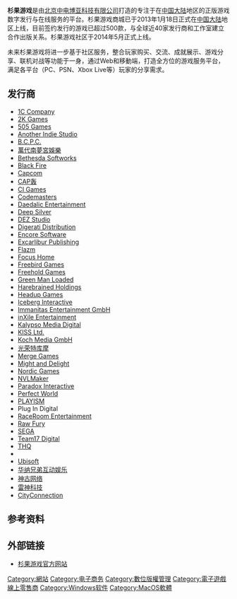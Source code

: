 {{Multiple issues|
{{更新|time=2018-06-26T21:06:18+00:00}}
{{Refimprove|time=2018-06-26T21:06:18+00:00}}
{{Unreferenced|time=2018-06-26T21:06:18+00:00}}
}}
{{NoteTA
|G1=Games
}}
{{Infobox VG Online Service
|title          = 杉果游戏
|logo           = 
|caption        = 
|developer      = 
|type           = [[內容傳遞網路|內容傳遞]]，[[數位著作權管理|數位著作權管理]]（DRM），[[社交網路服務|社交網路服務]]
|update         = 
|version        = 
|started        = 
|console        = 
|website        = {{URL|http://www.sonkwo.com/}}
}}
{{Infobox software
| name                   = 杉果游戏客户端
| name_ol                = 杉果客户端
| logo                   = <!-- 影象檔名，形如「File:The GIMP icon - gnome.svg」 -->
| logo caption           = <!-- 標誌標題 -->
| logo_size              = <!-- 標誌尺寸 -->
| logo_alt               = <!-- 標誌的替代文字 -->
| screenshot             = <!-- 螢幕擷圖，填寫檔名即可 -->
| caption                = <!-- 擷圖的標題 -->
| screenshot2            = <!-- 螢幕擷圖2-->
| collapsible            = <!-- 較長垂直擷圖情況下，可設為「yes」 -->
| author                 = <!-- 軟體原作者 -->
| developer              = <!-- 軟體開發商 -->
| released               = <!-- 1.0版本的釋出日期（或最初版的釋出日期）{{Start date|YYYY|MM|DD}} -->
| discontinued           = <!-- 軟體不再開發時，把資訊框中的「Latestrelease」欄位設為「Discontinued」 -->
| latest release version = <!-- 最新穩定版本號碼 -->
| latest release date    = <!-- 最新穩定版本的釋出日期 {{Start date and age|YYYY|MM|DD}} -->
| latest preview version = <!-- 最新預覽版本號碼 -->
| latest preview date    = <!-- 最新預覽版本的釋出日期 {{Start date and age|YYYY|MM|DD}} -->
| code                 = <!-- 軟體代號 -->
| status                 = <!-- 計劃中，運行中，已放棄 -->
| programming language   = <!-- 開發的程式語言 -->
| operating system       = [[Microsoft_Windows|Microsoft Windows]]、[[Mac_OS_X|Mac OS X]]、[[iOS|iOS]]
| platform               = [[跨平台|跨平台]]
| engine                 = <!-- 軟體引擎 -->
| size                   = <!-- 軟體安裝包的大小 -->
| language               = <!-- 軟體的使用者介面所採用之自然語言（中文、英文、法文等） -->
| genre                  = [[內容傳遞網路|內容傳遞]]
| license                = [[免費軟體|免費軟體]]
| website                = {{URL|http://www.sonkwo.com/tool}}
}}
'''杉果游戏'''是由[[北京中电博亚科技有限公司|北京中电博亚科技有限公司]]打造的专注于在[[中国大陆|中国大陆]]地区的正版游戏数字发行与在线服务的平台。杉果游戏商城已于2013年1月18日正式在[[中国大陆|中国大陆]]地区上线，目前签约发行的游戏已超过500款，与全球近40家发行商和工作室建立合作出版关系。杉果游戏社区于2014年5月正式上线。

未来杉果游戏将进一步基于社区服务，整合玩家购买、交流、成就展示、游戏分享、联机对战等功能于一身，通过Web和移動端，打造全方位的游戏服务平台，满足各平台（PC、PSN、Xbox Live等）玩家的分享需求。

==发行商==
*[[1C_Company|1C Company]]
*[[2K_Games|2K Games]]
*[[505_Games|505 Games]]
*[[Another_Indie_Studio|Another Indie Studio]]
*[[B.C.P.C.|B.C.P.C.]]
*[[萬代南夢宮娛樂|萬代南夢宮娛樂]]
*[[Bethesda_Softworks|Bethesda Softworks]]
*[[Black_Fire|Black Fire]]
*[[Capcom|Capcom]]
*[[CAP轰|CAP轰]]
*[[CI_Games|CI Games]]
*[[Codemasters|Codemasters]]
*[[Daedalic_Entertainment|Daedalic Entertainment]]
*[[Deep_Silver|Deep Silver]]
*[[DEZ_Studio|DEZ Studio]]
*[[Digerati_Distribution|Digerati Distribution]]
*[[Encore_Software|Encore Software]]
*[[Excarlibur_Publishing|Excarlibur Publishing]]
*[[Flazm|Flazm]]
*[[Focus_Home|Focus Home]]
*[[Freebird_Games|Freebird Games]]
*[[Freehold_Games|Freehold Games]]
*[[Green_Man_Loaded|Green Man Loaded]]
*[[Harebrained_Holdings|Harebrained Holdings]]
*[[Headup_Games|Headup Games]]
*[[Iceberg_Interactive|Iceberg Interactive]]
*[[Immanitas_Entertainment_GmbH|Immanitas Entertainment GmbH]]
*[[inXile_Entertainment|inXile Entertainment]]
*[[Kalypso_Media_Digital|Kalypso Media Digital]]
*[[KISS_Ltd.|KISS Ltd.]]
*[[Koch_Media_GmbH|Koch Media GmbH]]
*[[光荣特库摩|光荣特库摩]]
*[[Merge_Games|Merge Games]]
*[[Might_and_Delight|Might and Delight]]
*[[Nordic_Games|Nordic Games]]
*[[NVLMaker|NVLMaker]]
*[[Paradox_Interactive|Paradox Interactive]]
*[[完美世界_(公司)|Perfect World]]
*[[PLAYISM|PLAYISM]]
*Plug In Digital
*[[RaceRoom_Entertainment|RaceRoom Entertainment]]
*[[Raw_Fury|Raw Fury]]
*[[SEGA|SEGA]]
*[[Team17_Digital|Team17 Digital]]
*[[THQ|THQ]]
*{{le|Topware Interactive}}
*[[Ubisoft|Ubisoft]]
*[[华纳兄弟互动娱乐|华纳兄弟互动娱乐]]
*[[神古网络|神古网络]]
*[[雷神科技|雷神科技]]
*[[CityConnection|CityConnection]]

== 参考资料 ==
{{reflist}}

==外部链接==
*[http://www.sonkwo.com/ 杉果游戏官方网站] {{Wayback|url=http://www.sonkwo.com/ |date=20210307210818 }}
{{Authority control}}
{{DEFAULTSORT:sonkwo}}
[[Category:網站|Category:網站]]
[[Category:电子商务|Category:电子商务]]
[[Category:數位版權管理|Category:數位版權管理]]
[[Category:電子遊戲線上零售商|Category:電子遊戲線上零售商]]
[[Category:Windows软件|Category:Windows软件]]
[[Category:MacOS軟體|Category:MacOS軟體]]